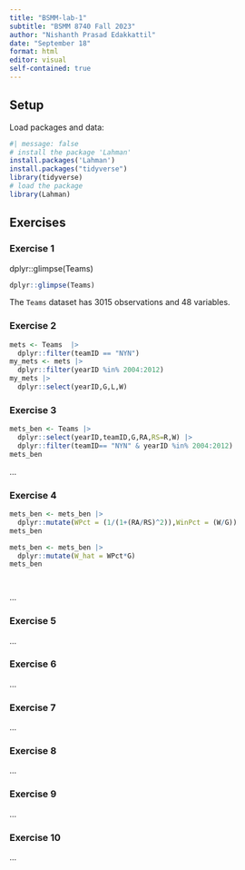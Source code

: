 ```yaml
---
title: "BSMM-lab-1"
subtitle: "BSMM 8740 Fall 2023"
author: "Nishanth Prasad Edakkattil"
date: "September 18"
format: html
editor: visual
self-contained: true
---
```


## Setup

Load packages and data:

```r
#| message: false
# install the package 'Lahman'
install.packages('Lahman')
install.packages("tidyverse")
library(tidyverse)
# load the package
library(Lahman)
```

## Exercises

### Exercise 1

dplyr::glimpse(Teams)

```r
dplyr::glimpse(Teams)
```

The `Teams` dataset has 3015 observations and 48 variables.

### Exercise 2

```r
mets <- Teams  |> 
  dplyr::filter(teamID == "NYN")
my_mets <- mets |>
  dplyr::filter(yearID %in% 2004:2012)
my_mets |>
  dplyr::select(yearID,G,L,W)
```

### Exercise 3
```r
mets_ben <- Teams |>
  dplyr::select(yearID,teamID,G,RA,RS=R,W) |>
  dplyr::filter(teamID== "NYN" & yearID %in% 2004:2012)
mets_ben
```

...

### Exercise 4
```r
mets_ben <- mets_ben |>
  dplyr::mutate(WPct = (1/(1+(RA/RS)^2)),WinPct = (W/G))
mets_ben

mets_ben <- mets_ben |>
  dplyr::mutate(W_hat = WPct*G)
mets_ben
```

```


```

...

### Exercise 5

...

### Exercise 6

...

### Exercise 7

...

### Exercise 8

...

### Exercise 9

...

### Exercise 10

...
